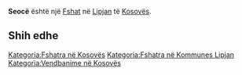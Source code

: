{{Fshat në Kosovës
 | Emri                = Seocë
| sqi_N_name = Seocë
| sqi_N_FULL_NAME_RO = Seocë
| sqi_N_FULL_NAME_ND_RO = Seoce
| sqi_N_SORT_NAME_RG = SEOCE
| sqi_N_FULL_NAME_RG = Seocë
| sqi_N_FULL_NAME_ND_RG = Seoce
| sqi_V_name = Scocë
| sqi_V_FULL_NAME_RO = Scocë
| sqi_V_FULL_NAME_ND_RO = Scoce
| sqi_V_SORT_NAME_RG = SCOCE
| sqi_V_FULL_NAME_RG = Scocë
| sqi_V_FULL_NAME_ND_RG = Scoce
| srp_N_name = Seoce
| srp_N_FULL_NAME_RO = Seoce
| srp_N_FULL_NAME_ND_RO = Seoce
| srp_N_SORT_NAME_RG = SEOCE
| srp_N_FULL_NAME_RG = Seoce
| srp_N_FULL_NAME_ND_RG = Seoce
| srp_NS_name = Сеоце
| srp_NS_FULL_NAME_RO = Сеоце
| srp_NS_FULL_NAME_ND_RO = Сеоце
| srp_NS_SORT_NAME_RG = СЕОЦЕ
| srp_NS_FULL_NAME_RG = Сеоце
| srp_NS_FULL_NAME_ND_RG = Сеоце
| std_V_name = Seoc
| std_V_FULL_NAME_RO = Seoc
| std_V_FULL_NAME_ND_RO = Seoc
| std_V_SORT_NAME_RG = SEOC
| std_V_FULL_NAME_RG = Seoc
| std_V_FULL_NAME_ND_RG = Seoc

 | Emri (Rasa dhanore) = 
 | Figura              = 
 | Shteti              = Kosovo
 | Komuna              = Lipjan
 | Kodi postar         = 
 | Sipërfaqja          = 

 | Popullsia           = 

 | Regj. i popullsisë  = 
 | Dend. e popullsisë  = 
 | Faqja zyrtare       = 
 <!--- Koordinatat ----> 
 | Gjerësia            = 43.025556
 | Gjatësia            = 20.798056
 | Lartësia            = 
}}
'''Seocë''' është një [[Fshat]] në [[Lipjan]] të [[Kosovës]].

<!-- == Gjeografia == -->
<!-- == Historia == -->
<!-- == Demografia == -->
== Shih edhe ==
{{Komuna Lipjan}}
{{Kosovo-Administrata-Cung}}

[[Kategoria:Fshatra në Kosovës]]
[[Kategoria:Fshatra në Kommunes Lipjan]]
[[Kategoria:Vendbanime në Kosovës]]